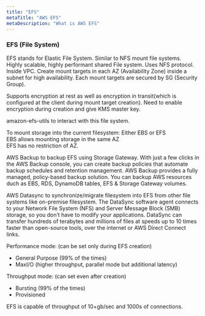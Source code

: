```yaml
---
title: "EFS"
metaTitle: "AWS EFS"
metaDescription: "What is AWS EFS"
---
```

### EFS (File System)    

EFS stands for Elastic File System.  Similar to NFS mount file systems.   
Highly scalable, highly performant shared File system.
Uses NFS protocol. Inside VPC. 
Create mount targets in each AZ (Availability Zone) inside a subnet for high availability.
Each mount targets are secured by SG (Security Group). 

Supports encryption at rest as well as encryption in transit(which is configured at the client during mount target creation). 
Need to enable encryption during creation and give KMS master key.

amazon-efs-utils to interact with this file system. 

To mount storage into the current filesystem: Either EBS or EFS   
EBS allows mounting storage in the same AZ   
EFS has no restriction of AZ.   

AWS Backup to backup EFS using Storage Gateway. With just a few clicks in the AWS Backup console, 
you can create backup policies that automate backup schedules and retention management. 
AWS Backup provides a fully managed, policy-based backup solution.
You can backup AWS resources duch as EBS, RDS, DynamoDB tables, EFS & Storage Gateway volumes.


AWS Datasync to synchronize/migrate filesystem into EFS from other file systems like on-premise filesystem.
The DataSync software agent connects to your Network File System (NFS) and Server Message Block (SMB) storage,
so you don’t have to modify your applications. DataSync can transfer hundreds of terabytes and millions of 
files at speeds up to 10 times faster than open-source tools, over the internet or AWS Direct Connect links. 

Performance mode: (can be set only during EFS creation)   
- General Purpose (99% of the times)
- MaxI/O (higher throughput, parallel mode but additional latency)

Throughput mode: (can set even after creation)   
- Bursting  (99% of the times)
- Provisioned   

EFS is capable of throughput of 10+gb/sec and 1000s of connections.